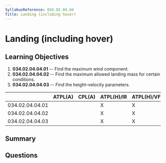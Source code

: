 ```yaml
---
SyllabusReference: 034.02.04.04
Title: Landing (including hover)
---
```


# Landing (including hover)

## Learning Objectives

1. **034.02.04.04.01** -- Find the maximum wind component.
2. **034.02.04.04.02** -- Find the maximum allowed landing mass for certain
   conditions.
3. **034.02.04.04.03** -- Find the height–velocity parameters.

|                 | ATPL(A) | CPL(A) | ATPL(H)/IR | ATPL(H)/VFR | CPL(H) | IR  | CBIR(A) |
| --------------- | ------- | ------ | ---------- | ----------- | ------ | --- | ------- |
| 034.02.04.04.01 |         |        | X          | X           | X      |     |         |
| 034.02.04.04.02 |         |        | X          | X           | X      |     |         |
| 034.02.04.04.03 |         |        | X          | X           | X      |     |         |

## Summary

## Questions
